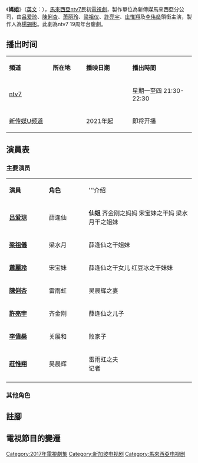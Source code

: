 {{unreferenced|time=2016-08-13}}
{{電視節目信息框
| 名稱       = 媽姐<br>The Memoir of Ma Jie
| 圖像       =
| 類型       = 女人奮鬥勵志
| 演出       =  [[吕爱琼|吕爱琼]]、[[陈俐杏|陈俐杏]]、[[萧丽玲|萧丽玲]]、[[梁祖仪|梁祖仪]]、[[許亮宇|許亮宇]]、[[莊惟翔|莊惟翔]]、[[李偉燊|李偉燊]]、 [[叶俊岑|叶俊岑]]、 [[黄宣宁|黄宣宁]]、 [[张水发|张水发]]、 [[庄雪梅|庄雪梅]]、 [[黄翠凤|黄翠凤]]、 [[陈应莉|陈应莉]]、 [[志祥|志祥]]、 [[张诒博|张诒博]]、 [[李浩菖|李浩菖]]、 [[张咏华|张咏华]]
| 主題曲     = 妈姐
| 片尾曲     =
| 語言       = [[華語|華語]]
| 集數       = 30
| 製作年份   = 2016年8月 - 2016年12月
| 執行製作   = 
| 製作人     = 楊錫彬
| 監製       = 楊錫彬
| 導演       = 林秉泗、 吴昇儿、陳祺漢
| 助理导演   = 
| 統籌       =
| 故事       =  许皓清
| 編審       =  许皓清
| 編導       = 
| 助理編導   = 
| 編劇       = 许声亮、庞诗洁、林鸿峻、巫志威、于和玲
| 剪辑       = 
| 外景       = {{MAL}} [[麻坡|麻坡]]、[[吉隆坡|吉隆坡]]
| 摄影       = 
| 每集長     = 45 分钟(不含广告)
| 製作公司   = [[新傳媒製作(馬來西亞)有限公司|新傳媒製作(馬來西亞)有限公司]]
| 頻道1      = {{flagicon|MYS}} [[ntv7|ntv7]]
| 視頻制式1  = [[標準畫質電視|標準畫質電視]]
| 音頻制式1  = 
| 首播國家1  = {{MYS}}
| 首播地區1  = 
| 開始1      = 2017年7月20日
| 結束1      = 2017年9月11日
| 前作       = 
| 續作       = 
| 相关节目   = 
| 官方網站   = https://www.facebook.com/MediaCorpMY/?fref=ts 

               https://www.facebook.com/ntv7localdrama/?fref=ts
}}

《'''媽姐'''》（[[英语|英文]]：{{lang|en|'''The Memoir of Ma Jie'''}}），[[馬來西亞|馬來西亞]][[ntv7|ntv7]]民初[[電視劇|電視劇]]，製作單位為新傳媒馬來西亞分公司，由[[吕爱琼|吕爱琼]]、[[陳俐杏|陳俐杏]]、[[萧丽玲|萧丽玲]]、[[梁祖仪|梁祖仪]]、[[許亮宇|許亮宇]]、[[庄惟翔|庄惟翔]]及[[李伟燊|李伟燊]]領銜主演，製作人為[[楊錫彬|楊錫彬]]。此劇為ntv7 19周年台慶劇。

== 播出时间 ==
{{UTC+8}}
{| class="wikitable" style="text-align:center"
|- style="background:cornflowerblue; color:white"  
|style="width:7%"|'''頻道''' ||style="width:6%"|'''所在地''' ||style="width:7%"|'''播映日期''' ||style="width:10%"|'''播出時間'''
|-
|[[ntv7|ntv7]]||{{MYS}}||||星期一至四 21:30-22:30
|-
|[[新传媒U频道|新传媒U频道]]||{{SIN}}||2021年起||即将开播
|}

==演員表==
===主要演员===
{|class="wikitable" width="60%"
|- style="background:cornflowerblue; color:white" align=center
|style="width:15%"|'''演員'''||style="width:15%"|'''角色'''||style="width:40%"|'''介绍
|-
| '''[[吕爱琼|吕爱琼]]''' ||薛逢仙 || '''仙姐'''
齐金刚之妈妈                   宋宝妹之干妈                                   梁水月干之姐妹        
|- 
| '''[[梁祖儀|梁祖儀]]''' ||梁水月||薛逢仙之干姐妹
|-
| '''[[蕭麗玲|蕭麗玲]]''' ||宋宝妹 ||薛逢仙之干女儿 
红豆冰之干妹妹
|-
| '''[[陳俐杏|陳俐杏]]'''||雷雨虹||吴晨辉之妻
|-
| '''[[許亮宇|許亮宇]]''' ||齐金刚 ||薛逢仙之儿子  
|-
| '''[[李偉燊|李偉燊]]''' ||关展和 || 败家子  
|-
| '''[[莊惟翔|莊惟翔]]''' ||吴晨辉 ||雷雨虹之夫<br>记者
|-
|}

===其他角色===

== 註腳 ==
{{註腳}}

==電視節目的變遷==
{{電視節目的變遷
|電視台={{MYS}} [[ntv7|ntv7]]
|播放檔次=7势如虹时段 星期一至四 21:30 - 22:30
|節目名稱= 媽姐<br/>（2017年7月20日 —2017年9月11日）
|上一節目= [[漂亮的李慧珍|漂亮的李慧珍]]<br/>（2017年5月11日 —2017年7月19日）
|下一節目=[[永保平安|永保平安]]<br/>（2017年9月12日 —2017年10月17日）后接 [[北上广依然相信爱情|北上广依然相信爱情]]
}}

{{DEFAULTSORT:Ma Jie}}
[[Category:2017年電視劇集|Category:2017年電視劇集]]
[[Category:新加坡电视剧|Category:新加坡电视剧]]
[[Category:馬來西亞电视剧|Category:馬來西亞电视剧]]